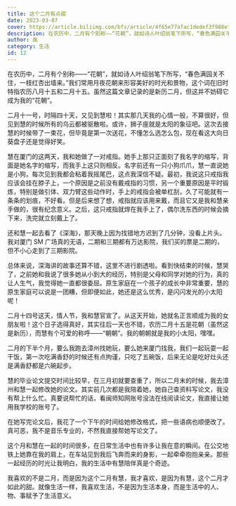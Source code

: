 ```yaml
---
title: 这个二月有点甜
date: 2023-03-07
cover: https://article.biliimg.com/bfs/article/4f65e77afac1dedef3f988eff1f7d2a968caa497.jpg
description: 在农历中，二月有个别称——“花朝”，就如诗人叶绍翁笔下所写，“春色满园关不住，一枝红杏出墙来。”我们常用月夜花朝来形容美好的时光和景物，这个词在旧时特指农历八月十五和二月十五。虽然这篇文章记录的是新历二月，但这并不妨碍它成为我的“花朝”。
author: 胤
category: 生活
id: 12
---
```



在农历中，二月有个别称——“花朝”，就如诗人叶绍翁笔下所写，“春色满园关不住，一枝红杏出墙来。”我们常用月夜花朝来形容美好的时光和景物，这个词在旧时特指农历八月十五和二月十五。虽然这篇文章记录的是新历二月，但这并不妨碍它成为我的“花朝”。

二月十一号，时隔四十天，又见到慧啦！其实那几天我的心情一般，不算很好，但见到慧的时候所有的乌云都被驱散啦。或许，狮子座就是太阳的象征吧。这次去接慧的时候带了一束花，但毕竟是第一次送花，不懂怎么选怎么包，现在看这大向日葵盘子还是觉得好笑。

<LazyFancyboxImage
  client:load
  src="https://article.biliimg.com/bfs/article/cfa9b338b3d6b50fa175657eafa4b5e71fa94771.jpg"
/>

慧在厦门的这两天，我和她做了一对戒指。她手上那只正面刻了我名字的缩写，背面是她名字的缩写，而我手上这只则相反。名字前还有一只小狗爪爪，慧一直说她是小狗，每次见到我都会粘着我摇尾巴，这点我深信不疑。最初，我说这只戒指我应该会挂在脖子上，一个原因是之前没有戴戒指的习惯，另一个重要原因是平时锻炼，特别是做引体、双力臂这些动作时，手上的戒指会被单杠刮，久了可能就有一条条的划痕，不好看。但是后来想了想，戒指就应该用来戴，而且它又是我和慧亲手做的，很有纪念意义。之后，这只戒指就焊在我手上了，偶尔洗东西的时候会摘下来，洗完就立刻戴上了。

<LazyFancyboxImage
  client:load
  src="https://article.biliimg.com/bfs/article/6b92567093407b5a30f1c3da17f9d3776f1ffa88.jpg"
/>

<LazyFancyboxImage
  client:load
  src="https://article.biliimg.com/bfs/article/3ba707bf7133efe90ba3ff7480f432037e0bfb4e.jpg"
/>

还和慧一起去看了《深海》，那天晚上因为找错地方迟到了几分钟，没看上片头。我对厦门 SM 广场真的无语，二期和三期都有万达影院，我们买的票是二期的，但不小心走到了三期影院。

总体来说，深海讲的故事还算不错，这里不进行剧透啦。看到快结束的时候，慧哭了，之前她和我说了很多她从小到大的经历，特别是父母和同学对她的行为，真的让人生气，我觉得她一直都很委屈。原生家庭在一个孩子的成长中非常重要，慧的原生家庭可以说是一团糟，但即便如此，她还是这么优秀，是闪闪发光的小太阳呢！

<LazyFancyboxImage
  client:load
  src="https://article.biliimg.com/bfs/article/d3d36fbd9b6ef6e68785e585766c48fde480d937.jpg"
/>

二月十四号这天，情人节，我和慧官宣了。从这天开始，她就名正言顺成为我的女朋友啦！这个日子选得真好，其实往后一天也不错，农历二月十五是花朝（虽然这是新历），而慧有个可爱的称呼——“朝朝”。我的朝朝就是我的小太阳，嘿嘿。

二月的下半个月，要么我跑去漳州找她玩，要么她来厦门找我，我们一起玩耍一起干饭，第一次吃满香舒的时候还有点拘谨，只吃了五碗饭，后来无论是吃好灶头还是满香舒都是六碗起步。

<LazyFancyboxImage
  client:load
  src="https://article.biliimg.com/bfs/article/f9a4cb566cd5b9c335d437a6743ab5760520b3d9.jpg"
/>

慧的毕业论文提交时间比较早，在三月初就要查重了，所以二月末的时候，我去漳州和慧一起修改她的论文。其实前几次都是我陪着她，她自己查资料写论文，我没有帮上什么忙。真要说帮忙的话，看闽师知网账号没法在线阅读论文，我直接让她用我学校的账号了。

在她写完论文后，我花了一个下午的时间给她修改格式，把一些语病也顺便改了。真可恶，我不是音乐专业的，不然我直接帮她写论文了。

这个月和慧在一起的时间很多，在日常生活中也有许多让我在意的瞬间。在公交地铁上她靠在我的肩上，在车站见到我后飞奔而来的身影，一起牵牵抱抱亲亲。那些一起经历的时光让我明白，我的生活中有慧陪伴真是个奇迹。

<LazyFancyboxImage
  client:load
  src="https://article.biliimg.com/bfs/article/e53f510fdcdf827cef56b61be5c0f68d74dc1519.jpg"
  alt="一些车票"
/>

<LazyFancyboxImage
  client:load
  src="https://article.biliimg.com/bfs/article/92b180b022bdf5ab52ce3ec49c3064a822bfe30d.jpg"
  alt="和慧一起写的书"
/>

<LazyFancyboxImage
  client:load
  src="https://article.biliimg.com/bfs/article/6795ffa3946e901b78200c8fc120952f82fe88cf.jpg"
  alt="第二次送的花"
/>

<LazyFancyboxImage
  client:load
  src="https://article.biliimg.com/bfs/article/bf6c405f7da93a0d6dc66dd4ada422adbaaf0642.jpg"
  alt="修改论文待的小店"
/>

<LazyFancyboxImage
  client:load
  src="https://article.biliimg.com/bfs/article/19cb067766042482d086caf1ab33f0ffc4a48780.png"
  alt="一起玩双人成行"
/>

<LazyFancyboxImage
  client:load
  src="https://article.biliimg.com/bfs/article/c7018e902f769c90fd167cc08cdeaa026b454ede.jpg"
  alt="两个饭桶"
/>

<LazyFancyboxImage
  client:load
  src="https://article.biliimg.com/bfs/article/9250375065b244aa0b1a2d7e1d2ec3affa6cabc3.jpg"
  alt="一起逛厦门"
/>

<LazyFancyboxImage
  client:load
  src="https://article.biliimg.com/bfs/article/05a230f08fe87f35af75519a00ff047fa2072c76.jpg"
  alt="两个不会拍立得自拍的人"
/>

<LazyFancyboxImage
  client:load
  src="https://article.biliimg.com/bfs/article/b44f9af51fe83e4aedae5712685b786914ee1088.jpg"
  alt="好灶头酸汤肥牛"
/>

<LazyFancyboxImage
  client:load
  src="https://article.biliimg.com/bfs/article/f02b37144c47671ec3da0c887d0704ba93cc6941.jpg"
  alt="不错的合照"
/>

我喜欢的不是二月，而是因为这个二月有慧，我才喜欢，是因为有慧，这个二月才如此的甜。就像生活一样，我喜欢生活，不是因为生活本身，而是生活中的人、物、事赋予了生活意义。

